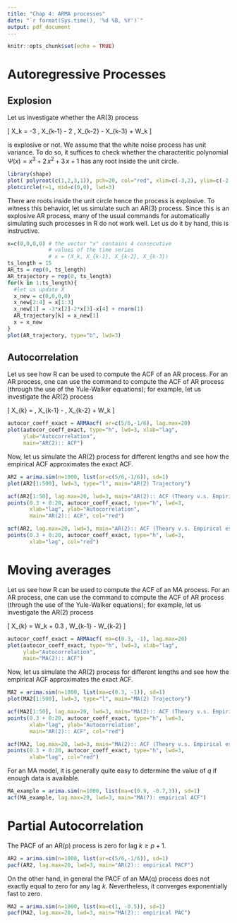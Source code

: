 ```yaml
---
title: "Chap 4: ARMA processes"
date: "`r format(Sys.time(), '%d %B, %Y')`"
output: pdf_document
---
```


```r
knitr::opts_chunk$set(echo = TRUE)
```

# Autoregressive Processes
 
## Explosion
Let us investigate whether the AR(3) process

\[
X_k = -3 \, X_{k-1} - 2 \, X_{k-2} - X_{k-3} + W_k
\]

is explosive or not. We assume that the white noise process has unit variance. To do so, it suffices to check whether the characteritic polynomial $\Psi(x) = x^3+2 \, x^2 + 3 \, x + 1$ has any root inside the unit circle.

```r
library(shape)
plot( polyroot(c(1,2,3,1)), pch=20, col="red", xlim=c(-3,2), ylim=c(-2,2) )
plotcircle(r=1, mid=c(0,0), lwd=3)
```

There are roots inside the unit circle hence the process is explosive. To witness this behavior, let us simulate such an AR(3) process. Since this is an explosive AR process, many of the usual commands for automatically simulating such processes in R do not work well. Let us do it by hand, this is instructive.

```r
x=c(0,0,0,0) # the vector "x" contains 4 consecutive 
             # values of the time series
             # x = (X_k, X_{k-1}, X_{k-2}, X_{k-3})
ts_length = 15
AR_ts = rep(0, ts_length)
AR_trajectory = rep(0, ts_length)
for(k in 1:ts_length){
  #let us update X
  x_new = c(0,0,0,0)
  x_new[2:4] = x[1:3]
  x_new[1] = -3*x[2]-2*x[3]-x[4] + rnorm(1)
  AR_trajectory[k] = x_new[1]
  x = x_new
}
plot(AR_trajectory, type="b", lwd=3)
```

## Autocorrelation
Let us see how R can be used to compute the ACF of an AR process. For an AR process, one can use the command \verb|ARMAacf| to compute the ACF of AR process (through the use of the Yule-Walker equations); for example, let us investigate the AR(2) process

\[
X_{k} = \frac56 \, X_{k-1} - \frac16 \, X_{k-2} + W_k
\]

```r
autocor_coeff_exact = ARMAacf( ar=c(5/6,-1/6), lag.max=20)
plot(autocor_coeff_exact, type="h", lwd=3, xlab="lag", 
     ylab="Autocorrelation",
     main="AR(2):: ACF")
```

Now, let us simulate the AR(2) process for different lengths and see how the empirical ACF approximates the exact ACF.

```r
AR2 = arima.sim(n=1000, list(ar=c(5/6,-1/6)), sd=1)
plot(AR2[1:500], lwd=3, type="l", main="AR(2) Trajectory")

acf(AR2[1:50], lag.max=20, lwd=3, main="AR(2):: ACF (Theory v.s. Empirical estim)= 50")
points(0.3 + 0:20, autocor_coeff_exact, type="h", lwd=3, 
       xlab="lag", ylab="Autocorrelation",
       main="AR(2):: ACF", col="red")

acf(AR2, lag.max=20, lwd=3, main="AR(2):: ACF (Theory v.s. Empirical estim)= 1000")
points(0.3 + 0:20, autocor_coeff_exact, type="h", lwd=3, 
       xlab="lag", col="red")
```




# Moving averages
 
Let us see how R can be used to compute the ACF of an MA process. For an AR process, one can use the command \verb|ARMAacf| to compute the ACF of AR process (through the use of the Yule-Walker equations); for example, let us investigate the AR(2) process

\[
X_{k} = W_k + 0.3 \, W_{k-1} - W_{k-2}
\]

```r
autocor_coeff_exact = ARMAacf( ma=c(0.3, -1), lag.max=20)
plot(autocor_coeff_exact, type="h", lwd=3, xlab="lag", 
     ylab="Autocorrelation",
     main="MA(2):: ACF")
```

Now, let us simulate the AR(2) process for different lengths and see how the empirical ACF approximates the exact ACF.

```r
MA2 = arima.sim(n=1000, list(ma=c(0.3, -1)), sd=1)
plot(MA2[1:500], lwd=3, type="l", main="MA(2) Trajectory")

acf(MA2[1:50], lag.max=20, lwd=3, main="MA(2):: ACF (Theory v.s. Empirical estim)= 50")
points(0.3 + 0:20, autocor_coeff_exact, type="h", lwd=3, 
       xlab="lag", ylab="Autocorrelation",
       main="AR(2):: ACF", col="red")

acf(MA2, lag.max=20, lwd=3, main="MA(2):: ACF (Theory v.s. Empirical estim)= 1000")
points(0.3 + 0:20, autocor_coeff_exact, type="h", lwd=3, 
       xlab="lag", col="red")
```

For an MA model, it is generally quite easy to determine the value of $q$ if enough data is available.

```r
MA_example = arima.sim(n=1000, list(ma=c(0.9, -0.7,3)), sd=1)
acf(MA_example, lag.max=20, lwd=3, main="MA(?): empirical ACF")
```



# Partial Autocorrelation

The PACF of an AR(p) process is zero for lag $k \geq p+1$.

```r
AR2 = arima.sim(n=1000, list(ar=c(5/6,-1/6)), sd=1)
pacf(AR2, lag.max=20, lwd=3, main="AR(2):: empirical PACF")
```

On the other hand, in general the PACF of an MA(q) process does not exactly equal to zero for any lag $k$. Nevertheless, it converges exponentially fast to zero.

```r
MA2 = arima.sim(n=1000, list(ma=c(1, -0.5)), sd=1)
pacf(MA2, lag.max=20, lwd=3, main="MA(2):: empirical PAC")
```



